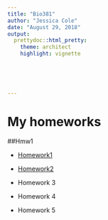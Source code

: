 ```yaml
---
title: "Bio381"
author: "Jessica Cole"
date: "August 29, 2018"
output: 
  prettydoc::html_pretty:
    theme: architect
    highlight: vignette

    
  
    
  
---
```



# My homeworks

##Hmw1

* [Homework1](testhmw1.rmd)

* [Homework2](Logictree.pdf)

* Homework 3

* Homework 4

* Homework 5


